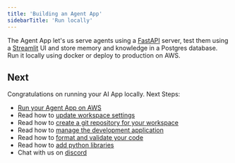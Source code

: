 ```yaml
---
title: 'Building an Agent App'
sidebarTitle: 'Run locally'
---
```


The Agent App let's us serve agents using a [FastAPI](https://fastapi.tiangolo.com/) server, test them using a [Streamlit](https://streamlit.io/) UI and store memory and knowledge in a Postgres database. Run it locally using docker or deploy to production on AWS.

<Snippet file="setup.mdx" />

<Snippet file="create-agent-app-codebase.mdx" />

<Snippet file="run-agent-app-streamlit.mdx" />

<Snippet file="run-agent-app-fastapi.mdx" />

<Snippet file="agent-app-build-your-ai-product.mdx" />

<Snippet file="agent-app-delete-local-resources.mdx" />

## Next

Congratulations on running your AI App locally. Next Steps:

- [Run your Agent App on AWS](/templates/agent-app/run-aws)
- Read how to [update workspace settings](/templates/how-to/workspace-settings)
- Read how to [create a git repository for your workspace](/templates/how-to/git-repo)
- Read how to [manage the development application](/templates/how-to/development-app)
- Read how to [format and validate your code](/templates/how-to/format-and-validate)
- Read how to [add python libraries](/templates/how-to/install)
- Chat with us on [discord](https://discord.gg/4MtYHHrgA8)
